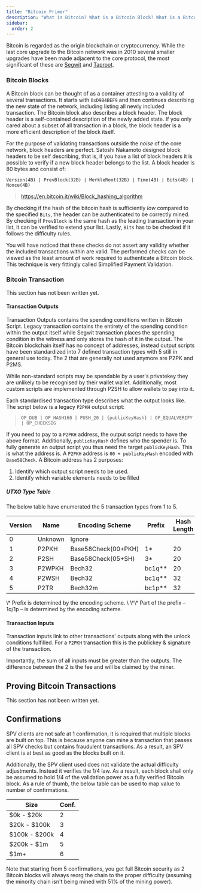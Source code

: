 ```yaml
---
title: "Bitcoin Primer"
description: "What is Bitcoin? What is a Bitcoin Block? What is a Bitcoin transaction?  And how do CrossCats prove Bitcoin fulfillments? This page contains all information required to understand how CrossCats interact with BTC."
sidebar:
  order: 2
---
```


Bitcoin is regarded as the origin blockchain or cryptocurrency. While the last core upgrade to the Bitcoin network was in 2010 several smaller upgrades have been made adjacent to the core protocol, the most significant of these are [Segwit](https://github.com/bitcoin/bips/blob/master/bip-0141.mediawiki) and [Taproot](https://github.com/bitcoin/bips/blob/master/bip-0341.mediawiki).

### Bitcoin Blocks

A Bitcoin block can be thought of as a container attesting to a validity of several transactions. It starts with `0xD9B4BEF9` and then continues describing the new state of the network, including listing all newly included transaction. The Bitcoin block also describes a block header. The block header is a self-contained description of the newly added state. If you only cared about a subset of all transaction in a block, the block header is a more efficient description of the block itself.

For the purpose of validating transactions outside the _noise_ of the core network, block headers are perfect. Satoshi Nakamoto designed block headers to be self describing, that is, if you have a list of block headers it is possible to verify if a new block header belongs to the list. A block header is 80 bytes and consist of:

`Version(4B) | PrevBlock(32B) | MerkleRoot(32B) | Time(4B) | Bits(4B) | Nonce(4B)`
> https://en.bitcoin.it/wiki/Block_hashing_algorithm

By checking if the hash of the bitcoin hash is sufficiently _low_ compared to the specified `Bits`, the header can be authenticated to be correctly mined. By checking if `PrevBlock` is the same hash as the leading transaction in your list, it can be verified to extend your list. Lastly, `Bits` has to be checked if it follows the difficulty rules.

You will have noticed that these checks do not assert any validity whether the included transactions within are valid. The performed checks can be viewed as the least amount of work required to authenticate a Bitcoin block. This technique is very fittingly called Simplified Payment Validation.

### Bitcoin Transaction

This section has not been written yet.

#### Transaction Outputs

Transaction Outputs contains the spending conditions written in Bitcoin Script. Legacy transaction contains the entirety of the spending condition within the output itself while Segwit transaction places the spending condition in the witness and only stores the hash of it in the output. The Bitcoin blockchain itself has no concept of addresses, instead output scripts have been standardized into 7 defined transaction types with 5 still in general use today. The 2 that are generally not used anymore are P2PK and P2MS.

While non-standard scripts may be spendable by a user's privatekey they are unlikely to be recognised by their wallet wallet. Additionally, most custom scripts are implemented through P2SH to allow wallets to pay into it.

Each standardised transaction type describes what the output looks like. The script below is a legacy `P2PKH` output script:

> `OP_DUB | OP_HASH160 | PUSH_20 | {publicKeyHash} | OP_EQUALVERIFY | OP_CHECKSIG`

If you need to pay to a `P2PKH` address, the output script needs to have the above format. Additionally, `publicKeyHash` defines who the spender is. To fully generate an output script you thus need the target `publicKeyHash`. This is what the address is. A `P2PKH` address is `00 + publicKeyHash` encoded with `Base58Check`. A Bitcoin address has 2 purposes:

1. Identify which output script needs to be used.
2. Identify which variable elements needs to be filled

##### UTXO Type Table
The below table have enumerated the 5 transaction types from 1 to 5.

<table>
  <thead>
    <tr>
      <th>Version</th>
      <th>Name</th>
      <th>Encoding Scheme</th>
      <th>Prefix</th>
      <th>Hash Length</th>
    </tr>
  </thead>
  <tbody>
    <tr>
      <td>0</td>
      <td>Unknown</td>
      <td>Ignore</td>
      <td></td>
      <td></td>
    </tr>
    <tr>
      <td>1</td>
      <td>P2PKH</td>
      <td>Base58Check(00+PKH)</td>
      <td>1*</td>
      <td>20</td>
    </tr>
    <tr>
      <td>2</td>
      <td>P2SH</td>
      <td>Base58Check(05+SH)</td>
      <td>3*</td>
      <td>20</td>
    </tr>
    <tr>
      <td>3</td>
      <td>P2WPKH</td>
      <td>Bech32</td>
      <td>bc1q**</td>
      <td>20</td>
    </tr>
    <tr>
      <td>4</td>
      <td>P2WSH</td>
      <td>Bech32</td>
      <td>bc1q**</td>
      <td>32</td>
    </tr>
    <tr>
      <td>5</td>
      <td>P2TR</td>
      <td>Bech32m</td>
      <td>bc1p**</td>
      <td>32</td>
    </tr>
  </tbody>
</table>
\* Prefix is determined by the encoding scheme.
\
\*\* Part of the prefix – 1q/1p – is determined by the encoding scheme.

#### Transaction Inputs

Transaction inputs link to other transactions' outputs along with the unlock conditions fulfilled. For a `P2PKH` transaction this is the publickey & signature of the transaction.

Importantly, the sum of all inputs must be greater than the outputs. The difference between the 2 is the fee and will be claimed by the miner.

## Proving Bitcoin Transactions

This section has not been written yet.


## Confirmations

SPV clients are not safe at 1 confirmation, it is required that multiple blocks are built on top. This is because anyone can mine a transaction that passes all SPV checks but contains fraudulent transactions. As a result, an SPV client is at best as good as the blocks built on it.

Additionally, the SPV client used does not validate the actual difficulty adjustments. Instead it verifies the 1/4 law. As a result, each block shall only be assumed to hold 1/4 of the validation power as a fully verified Bitcoin block. As a rule of thumb, the below table can be used to map value to number of confirmations.

| Size | Conf. |
|-------------|-------|
| \$0k - \$20k | 2 |
| \$20k - \$100k | 3 |
| \$100k - \$200k | 4 |
| \$200k - \$1m | 5 |
| \$1m+ | 6 |

Note that starting from 5 confirmations, you get full Bitcoin security as 2 Bitcoin blocks will always reorg the chain to the proper difficulty (assuming the minority chain isn't being mined with 51% of the mining power).